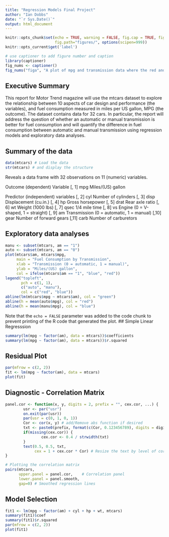 ```yaml
---
title: "Regression Models Final Project"
author: "Ian Dobbs"
date: "`r Sys.Date()`"
output: html_document
---
```


```r
knitr::opts_chunk$set(echo = TRUE, warning = FALSE, fig.cap = TRUE, fig.align = "center",
                      fig.path="figures/", options(scipen=999))
knitr::opts_current$get('label')
```
```r
# use captioner to add figure number and caption
library(captioner)
fig_nums <- captioner()
fig_nums("figa", "A plot of mpg and transmission data where the red and blue horizontal lines represent the mean mpg for automatic and manual transmission respectively. The green line is the linear regression line")
```
## Executive Summary

This report for Motor Trend magazine will use the mtcars dataset to explore the relationship between 10 aspects of car design and performance (the variables), and fuel consumption measured in miles per US gallon, MPG (the outcome). The dataset contains data for 32 cars. In particular, the report will address the question of whether an automatic or manual transmission is better for fuel consumption and will quantify the difference in fuel consumption between automatic and manual transmission using regression models and exploratory data analyses.

## Summary of the data
```r
data(mtcars) # Load the data
str(mtcars) # and display the structure
```
Reveals a data frame with 32 observations on 11 (numeric) variables.

Outcome (dependent) Variable
[, 1]	mpg	Miles/(US) gallon

Predictor (independent) variables
[, 2]	cyl	Number of cylinders
[, 3]	disp	Displacement (cu.in.)
[, 4]	hp	Gross horsepower
[, 5]	drat	Rear axle ratio
[, 6]	wt	Weight (1000 lbs)
[, 7]	qsec	1/4 mile time
[, 8]	vs	Engine (0 = V-shaped, 1 = straight)
[, 9]	am	Transmission (0 = automatic, 1 = manual)
[,10]	gear	Number of forward gears
[,11]	carb	Number of carburetors

## Exploratory data analyses

```r
manu <- subset(mtcars, am == "1")
auto <- subset(mtcars, am == "0")
plot(mtcars$am, mtcars$mpg, 
     main = "Fuel Consumption by Transmission",
     xlab = "Transmission (0 = automatic, 1 = manual)",
     ylab = "Miles/(US) gallon",
     col = ifelse(mtcars$am == "1", "blue", "red"))
legend("topleft", 
       pch = c(1, 1), 
       c("auto", "manu"), 
       col = c("red", "blue")) 
abline(lm(mtcars$mpg ~ mtcars$am), col = "green")
abline(h = mean(auto$mpg), col = "red")
abline(h = mean(manu$mpg), col = "blue")
```

Note that the `echo = FALSE` parameter was added to the code chunk to prevent printing of the R code that generated the plot.
## Simple Linear Regresssion
```r
summary(lm(mpg ~ factor(am), data = mtcars))$coefficients
summary(lm(mpg ~ factor(am), data = mtcars))$r.squared
```
## Residual Plot
```r
par(mfrow = c(2, 2))
fit <- lm(mpg ~ factor(am), data = mtcars)
plot(fit)
```

## Diagnostic - Correlation Matrix
```r
panel.cor <- function(x, y, digits = 2, prefix = "", cex.cor, ...) {
        usr <- par("usr")
        on.exit(par(usr))
        par(usr = c(0, 1, 0, 1))
        Cor <- cor(x, y) # add/Remove abs function if desired
        txt <- paste0(prefix, format(c(Cor, 0.123456789), digits = digits)[1])
        if(missing(cex.cor)) {
                cex.cor <- 0.4 / strwidth(txt)
        }
        text(0.5, 0.5, txt,
             cex = 1 + cex.cor * Cor) # Resize the text by level of correlation
}

# Plotting the correlation matrix
pairs(mtcars,
      upper.panel = panel.cor,    # Correlation panel
      lower.panel = panel.smooth,
      gap=0) # Smoothed regression lines
```

## Model Selection
```r
fit1 <- lm(mpg ~ factor(am) + cyl + hp + wt, mtcars)
summary(fit1)$coef
summary(fit1)$r.squared
par(mfrow = c(2, 2))
plot(fit1)

```